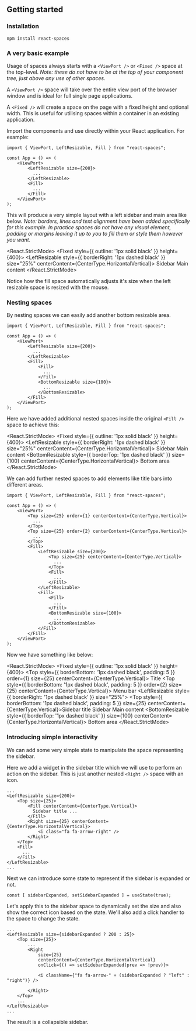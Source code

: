 
<CommonHeader />

<Meta title="React Spaces/Getting started" />

## Getting started

### Installation

```shell
npm install react-spaces
```

### A very basic example

Usage of spaces always starts with a `<ViewPort />` or `<Fixed />` space at the top-level. *Note: these
do not have to be at the top of your component tree, just above any use of other spaces.*

A `<ViewPort />` space will take over the entire view port of the browser window and is ideal for full
single page applications. 

A `<Fixed />` will create a space on the page with a fixed height and optional width. This is useful
for utilising spaces within a container in an existing application.

Import the components and use directly within your React application. For example:

```tsx
import { ViewPort, LeftResizable, Fill } from "react-spaces";

const App = () => (
	<ViewPort>
		<LeftResizable size={200}>
		  ...
		</LeftResizable>
		<Fill>
		  ...
		</Fill>
	</ViewPort>
);
```

This will produce a very simple layout with a left sidebar and main area like below. *Note: borders, 
lines and text alignment have been added specifically for this example. In practice spaces do not
have any visual element, padding or margins leaving it up to you to fill them or style them however
you want.*

<React.StrictMode>
	<Fixed style={{ outline: '1px solid black' }} height={400}>
		<LeftResizable style={{ borderRight: '1px dashed black' }} size="25%" centerContent={CenterType.HorizontalVertical}>
			Sidebar
		</LeftResizable>
		<Fill centerContent={CenterType.HorizontalVertical}>
			Main content
		</Fill>
	</Fixed>
</React.StrictMode>

Notice how the fill space automatically adjusts it's size when the left resizable space is resized with 
the mouse.

### Nesting spaces

By nesting spaces we can easily add another bottom resizable area.

```tsx
import { ViewPort, LeftResizable, Fill } from "react-spaces";

const App = () => (
	<ViewPort>
		<LeftResizable size={200}>
		  ...
		</LeftResizable>
		<Fill>
			<Fill>
			  ...
			</Fill>
			<BottomResizable size={100}>
			  ...
			</BottomResizable>
		</Fill>
	</ViewPort>
);
```

Here we have added additional nested spaces inside the original `<Fill />` space to achieve this:

<React.StrictMode>
	<Fixed style={{ outline: '1px solid black' }} height={400}>
		<LeftResizable style={{ borderRight: '1px dashed black' }} size="25%" centerContent={CenterType.HorizontalVertical}>
			Sidebar
		</LeftResizable>
		<Fill>
			<Fill centerContent={CenterType.HorizontalVertical}>
				Main content
			</Fill>
			<BottomResizable style={{ borderTop: '1px dashed black' }} size={100} centerContent={CenterType.HorizontalVertical}>
				Bottom area
			</BottomResizable>
		</Fill>
	</Fixed>
</React.StrictMode>

We can add further nested spaces to add elements like title bars into different areas.

```tsx
import { ViewPort, LeftResizable, Fill } from "react-spaces";

const App = () => (
	<ViewPort>
		<Top size={25} order={1} centerContent={CenterType.Vertical}>
		  ...
		</Top>
		<Top size={25} order={2} centerContent={CenterType.Vertical}>
		  ...
		</Top>
		<Fill>
			<LeftResizable size={200}>
				<Top size={25} centerContent={CenterType.Vertical}>
				  ...
				</Top>
				<Fill>
				  ...
				</Fill>
			</LeftResizable>
			<Fill>
				<Fill>
				  ...
				</Fill>
				<BottomResizable size={100}>
				  ...
				</BottomResizable>
			</Fill>
		</Fill>
	</ViewPort>
);
```

Now we have something like below:

<React.StrictMode>
	<Fixed style={{ outline: '1px solid black' }} height={400}>
		<Top style={{ borderBottom: '1px dashed black', padding: 5 }} order={1} size={25} centerContent={CenterType.Vertical}>
			Title
		</Top>
		<Top style={{ borderBottom: '1px dashed black', padding: 5 }} order={2} size={25} centerContent={CenterType.Vertical}>
			Menu bar
		</Top>
		<Fill>
			<LeftResizable style={{ borderRight: '1px dashed black' }} size="25%">
				<Top style={{ borderBottom: '1px dashed black', padding: 5 }} size={25} centerContent={CenterType.Vertical}>Sidebar title</Top>
				<Fill centerContent={CenterType.HorizontalVertical}>Sidebar</Fill>
			</LeftResizable>
			<Fill>
				<Fill centerContent={CenterType.HorizontalVertical}>
					Main content
				</Fill>
				<BottomResizable style={{ borderTop: '1px dashed black' }} size={100} centerContent={CenterType.HorizontalVertical}>
					Bottom area
				</BottomResizable>
			</Fill>
		</Fill>
	</Fixed>
</React.StrictMode>

### Introducing simple interactivity

We can add some very simple state to manipulate the space representing the sidebar.

Here we add a widget in the sidebar title which we will use to perform an action on the sidebar. This is just 
another nested `<Right />` space with an icon.

```tsx
...
<LeftResizable size={200}>
	<Top size={25}>
		<Fill centerContent={CenterType.Vertical}>
		  Sidebar title ...
		</Fill>
		<Right size={25} centerContent={CenterType.HorizontalVertical}>
			<i class="fa fa-arrow-right" />
		</Right>
	</Top>
	<Fill>
	  ...
	</Fill>
</LeftResizable>
...
```

Next we can introduce some state to represent if the sidebar is expanded or not.

```tsx
const [ sidebarExpanded, setSidebarExpanded ] = useState(true);
```

Let's apply this to the sidebar space to dynamically set the size and also show the correct icon based 
on the state. We'll also add a click handler to the space to change the state.

```tsx
...
<LeftResizable size={sidebarExpanded ? 200 : 25}>
	<Top size={25}>
		...
		<Right 
			size={25} 
			centerContent={CenterType.HorizontalVertical} 
			onClick={() => setSidebarExpanded(prev => !prev)}>

			<i className={"fa fa-arrow-" + (sidebarExpanded ? "left" : "right")} />

		</Right>
	</Top>
	...
</LeftResizable>
...
```

The result is a collapsible sidebar.

<DemoUI />

